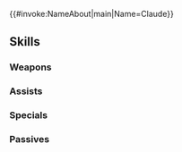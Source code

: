 {{#invoke:NameAbout|main|Name=Claude}}{{HeroPage Tabs}}
{{Hero Infobox
|Name=Claude
|Title=The Schemer
|GrowthModifier=Gen 3
|WeaponType=Colorless Bow
|Origin=Fire Emblem: Three Houses
|Gender=Male
|MoveType=Cavalry
|actorJP=豊永利行
|actorEN=Joe Zieja
|artist=沙汰
|resplendentArtist=柊暁生
|additionDate=July 21, 2019
|releaseDate=July 22, 2019
|poolDate=August 7, 2019
|randomStartTime=2019-08-22T07:00:00Z
|poolRarities=5
|TagID=クロード
|InternalID=401
|Properties=specRate_202202,resplendent,nidavellir
|cv1=12
|cv2=400100
|description=Heir to House Riegan, the leading house of the Leicester Alliance. Employs both an easygoing attitude and an effortless skill for scheming. Appears in Fire Emblem: Three Houses.
|resplendentStartTime=2024-12-25T07:00:00Z
|resplendentEndTime=2025-01-10T06:59:59Z
}}
{{Stats Page
|Lv1HP=17|Lv1ATK=7|Lv1SPD=11|Lv1DEF=5|Lv1RES=4
|GRHP=50|GRATK=60|GRSPD=60|GRDEF=35|GRRES=40
}}
==Skills==
===Weapons===
{{Weapons Table
|weapon1=Iron Bow
|weapon1Default=1
|weapon1Unlock=1
|weapon2=Steel Bow
|weapon2Default=3
|weapon2Unlock=2
|weapon3=Silver Bow
|weapon3Default=4
|weapon3Unlock=3
|weapon4=Cunning Bow
|weapon4Default=5
|weapon4Unlock=5
}}
===Assists===
{{Assists Table
}}
===Specials===
{{Specials Table
|special1=Night Sky
|special1Default=4
|special1Unlock=3
|special2=Glimmer
|special2Default=
|special2Unlock=4
}}
===Passives===
{{Passives Table
|passiveB1=Lull Spd/Def 1
|passiveB2=Lull Spd/Def 2
|passiveB3=Lull Spd/Def 3
|passiveB1Unlock=3
|passiveB2Unlock=4
|passiveB3Unlock=5
|passiveC1=Def Smoke 1
|passiveC2=Def Smoke 2
|passiveC3=Def Smoke 3
|passiveC1Unlock=1
|passiveC2Unlock=2
|passiveC3Unlock=4
}}
{{Heroes Navbox}}